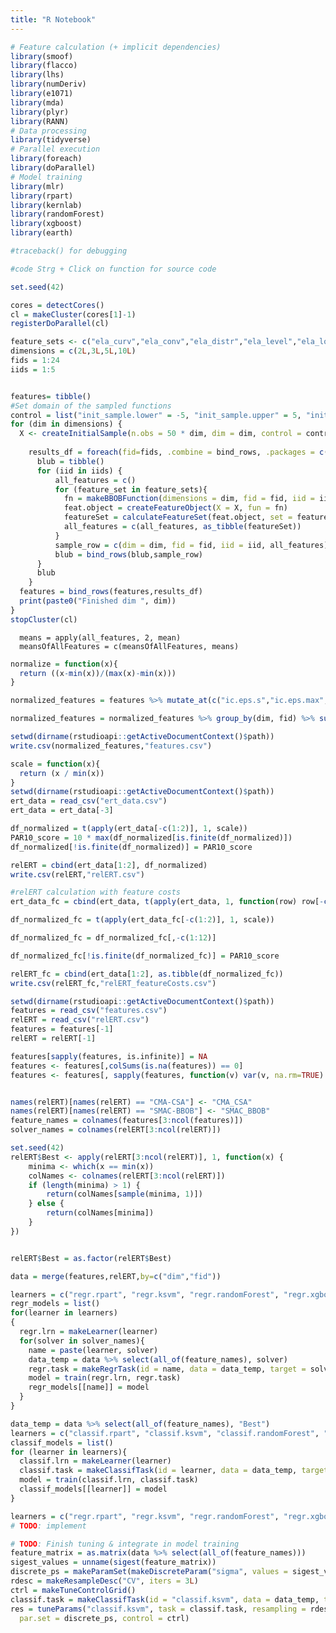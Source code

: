 ```yaml
---
title: "R Notebook"
---
```


```r
# Feature calculation (+ implicit dependencies)
library(smoof)
library(flacco)
library(lhs)
library(numDeriv)
library(e1071)
library(mda)
library(plyr)
library(RANN)
# Data processing
library(tidyverse)
# Parallel execution
library(foreach)
library(doParallel)
# Model training
library(mlr)
library(rpart)
library(kernlab)
library(randomForest)
library(xgboost)
library(earth)

#traceback() for debugging 

#code Strg + Click on function for source code
```

```r
set.seed(42)

cores = detectCores()
cl = makeCluster(cores[1]-1)
registerDoParallel(cl)

feature_sets <- c("ela_curv","ela_conv","ela_distr","ela_level","ela_local","ela_meta","basic","cm_angle","disp","ic","nbc","pca")
dimensions = c(2L,3L,5L,10L)
fids = 1:24
iids = 1:5


features= tibble()
#Set domain of the sampled functions
control = list("init_sample.lower" = -5, "init_sample.upper" = 5, "init_sample.type" = "lhs")
for (dim in dimensions) {
  X <- createInitialSample(n.obs = 50 * dim, dim = dim, control = control)
  
    results_df = foreach(fid=fids, .combine = bind_rows, .packages = c("tidyverse","flacco","smoof")) %dopar% {
      blub = tibble()
      for (iid in iids) {
          all_features = c()
          for (feature_set in feature_sets){
            fn = makeBBOBFunction(dimensions = dim, fid = fid, iid = iid)
            feat.object = createFeatureObject(X = X, fun = fn)
            featureSet = calculateFeatureSet(feat.object, set = feature_set)
            all_features = c(all_features, as_tibble(featureSet))
          }
          sample_row = c(dim = dim, fid = fid, iid = iid, all_features)
          blub = bind_rows(blub,sample_row)
      }
      blub
    }
  features = bind_rows(features,results_df)
  print(paste0("Finished dim ", dim))
}
stopCluster(cl)
```

      means = apply(all_features, 2, mean)
      meansOfAllFeatures = c(meansOfAllFeatures, means)

```r
normalize = function(x){
  return ((x-min(x))/(max(x)-min(x)))
}

normalized_features = features %>% mutate_at(c("ic.eps.s","ic.eps.max","ic.eps.ratio","ela_meta.lin_simple.intercept","ela_meta.lin_simple.coef.min","ela_meta.lin_simple.coef.max","pca.expl_var.cov_init","pca.expl_var_PC1.cov_init"), normalize)

normalized_features = normalized_features %>% group_by(dim, fid) %>% summarise_all(mean) %>% select(-iid) %>% ungroup()
```

```r
setwd(dirname(rstudioapi::getActiveDocumentContext()$path))
write.csv(normalized_features,"features.csv")
```

```r
scale = function(x){
  return (x / min(x))
}
setwd(dirname(rstudioapi::getActiveDocumentContext()$path))
ert_data = read_csv("ert_data.csv")
ert_data = ert_data[-3]

df_normalized = t(apply(ert_data[-c(1:2)], 1, scale))
PAR10_score = 10 * max(df_normalized[is.finite(df_normalized)])
df_normalized[!is.finite(df_normalized)] = PAR10_score

relERT = cbind(ert_data[1:2], df_normalized)
write.csv(relERT,"relERT.csv")

#relERT calculation with feature costs
ert_data_fc = cbind(ert_data, t(apply(ert_data, 1, function(row) row[-c(1, 2)] + row[1]*50)))

df_normalized_fc = t(apply(ert_data_fc[-c(1:2)], 1, scale))

df_normalized_fc = df_normalized_fc[,-c(1:12)]

df_normalized_fc[!is.finite(df_normalized_fc)] = PAR10_score

relERT_fc = cbind(ert_data[1:2], as.tibble(df_normalized_fc))
write.csv(relERT_fc,"relERT_featureCosts.csv")
```

```r
setwd(dirname(rstudioapi::getActiveDocumentContext()$path))
features = read_csv("features.csv")
relERT = read_csv("relERT.csv")
features = features[-1]
relERT = relERT[-1]
```

```r
features[sapply(features, is.infinite)] = NA
features <- features[,colSums(is.na(features)) == 0]
features <- features[, sapply(features, function(v) var(v, na.rm=TRUE)!=0)]


names(relERT)[names(relERT) == "CMA-CSA"] <- "CMA_CSA"
names(relERT)[names(relERT) == "SMAC-BBOB"] <- "SMAC_BBOB"
feature_names = colnames(features[3:ncol(features)])
solver_names = colnames(relERT[3:ncol(relERT)])

set.seed(42)
relERT$Best <- apply(relERT[3:ncol(relERT)], 1, function(x) {
    minima <- which(x == min(x))
    colNames <- colnames(relERT[3:ncol(relERT)])
    if (length(minima) > 1) {
        return(colNames[sample(minima, 1)])
    } else {
        return(colNames[minima])
    }
})


relERT$Best = as.factor(relERT$Best)

data = merge(features,relERT,by=c("dim","fid"))
```


```r
learners = c("regr.rpart", "regr.ksvm", "regr.randomForest", "regr.xgboost", "regr.earth")
regr_models = list()
for(learner in learners)
{
  regr.lrn = makeLearner(learner)
  for(solver in solver_names){
    name = paste(learner, solver)
    data_temp = data %>% select(all_of(feature_names), solver)
    regr.task = makeRegrTask(id = name, data = data_temp, target = solver)
    model = train(regr.lrn, regr.task)
    regr_models[[name]] = model
  }
}
```

```r
data_temp = data %>% select(all_of(feature_names), "Best")
learners = c("classif.rpart", "classif.ksvm", "classif.randomForest", "classif.xgboost")
classif_models = list()
for (learner in learners){
  classif.lrn = makeLearner(learner)
  classif.task = makeClassifTask(id = learner, data = data_temp, target = "Best")
  model = train(classif.lrn, classif.task)
  classif_models[[learner]] = model
}
```

```r
learners = c("regr.rpart", "regr.ksvm", "regr.randomForest", "regr.xgboost", "regr.earth")
# TODO: implement
```

```r
# TODO: Finish tuning & integrate in model training
feature_matrix = as.matrix(data %>% select(all_of(feature_names)))
sigest_values = unname(sigest(feature_matrix))
discrete_ps = makeParamSet(makeDiscreteParam("sigma", values = sigest_values))
rdesc = makeResampleDesc("CV", iters = 3L)
ctrl = makeTuneControlGrid()
classif.task = makeClassifTask(id = "classif.ksvm", data = data_temp, target = "Best")
res = tuneParams("classif.ksvm", task = classif.task, resampling = rdesc,
  par.set = discrete_ps, control = ctrl)
```



